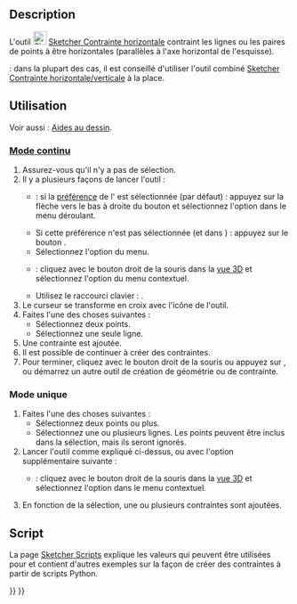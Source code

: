 <languages/>

{{Docnav/fr
|[[Sketcher_ConstrainHorVer/fr|Contrainte horizontale/verticale]]
|[[Sketcher_ConstrainVertical/fr|Contrainte verticale]]
|[[Sketcher_Workbench/fr|Atelier Sketcher]]
|IconL=Sketcher_ConstrainHorVer.svg
|IconR=Sketcher_ConstrainVertical.svg
|IconC=Workbench_Sketcher.svg
}}

{{GuiCommand/fr
|Name=Sketcher ConstrainHorizontal
|Name/fr=Sketcher_Contrainte horizontale
|MenuLocation=Esquisse → Contraintes d'esquisse → Contrainte horizontale
|Workbenches=[[Sketcher_Workbench/fr|Sketcher]]
|Shortcut={{KEY|H}}
|SeeAlso=[[Sketcher_ConstrainHorVer/fr|Sketcher Contrainte horizontale/verticale]], [[Sketcher_ConstrainVertical/fr|Sketcher Contrainte verticale]]
}}

==Description==

L'outil [[Image:Sketcher_ConstrainHorizontal.svg|24px]] [[Sketcher_ConstrainHorizontal/fr|Sketcher Contrainte horizontale]] contraint les lignes ou les paires de points à être horizontales (parallèles à l'axe horizontal de l'esquisse).

{{Version/fr|1.0}} : dans la plupart des cas, il est conseillé d'utiliser l'outil combiné [[Sketcher_ConstrainHorVer/fr|Sketcher Contrainte horizontale/verticale]] à la place.

<span id="Usage"></span>
==Utilisation==

Voir aussi : [[Sketcher_Workbench/fr#Aides_au_dessin|Aides au dessin]].

<span id="Continue_mode"></span>
===[[Sketcher_Workbench/fr#Modes_continus|Mode continu]]===

# Assurez-vous qu'il n'y a pas de sélection.
# Il y a plusieurs façons de lancer l'outil :
#* {{Version/fr|1.0}} : si la [[Sketcher_Preferences/fr#Général|préférence]] de l'{{MenuCommand|outil automatique de contrainte horizontale/verticale}} est sélectionnée (par défaut) : appuyez sur la flèche vers le bas à droite du bouton {{Button|[[Image:Sketcher_ConstrainHorVer.svg||x16px]][[Image:Toolbar_flyout_arrow.svg|x16px]]}} et sélectionnez l'option {{MenuCommand|[[Image:Sketcher_ConstrainHorizontal.svg|16px]] Contrainte horizontale}} dans le menu déroulant.
#* Si cette préférence n'est pas sélectionnée (et dans {{VersionMinus/fr|0.21}}) : appuyez sur le bouton {{Button|[[Image:Sketcher_ConstrainHorizontal.svg|16px]] [[Sketcher_ConstrainHorizontal/fr|Contrainte horizontale]]}}.
#* Sélectionnez l'option {{MenuCommand|Esquisse → Contraintes d'esquisse → [[Image:Sketcher_ConstrainHorizontal.svg|16px]] Contrainte horizontale}} du menu.
#* {{Version/fr|1.0}} : cliquez avec le bouton droit de la souris dans la [[3D_view/fr|vue 3D]] et sélectionnez l'option {{MenuCommand|Dimension → [[Image:Sketcher_ConstrainHorizontal.svg|16px]] Contrainte horizontale}} du menu contextuel.
#* Utilisez le raccourci clavier : {{KEY|H}}.
# Le curseur se transforme en croix avec l'icône de l'outil.
# Faites l'une des choses suivantes :
#* Sélectionnez deux points.
#* Sélectionnez une seule ligne.
# Une contrainte est ajoutée.
# Il est possible de continuer à créer des contraintes.
# Pour terminer, cliquez avec le bouton droit de la souris ou appuyez sur {{KEY|Échap}}, ou démarrez un autre outil de création de géométrie ou de contrainte.

<span id="Run-once_mode"></span>
===Mode unique===

# Faites l'une des choses suivantes :
#* Sélectionnez deux points ou plus.
#* Sélectionnez une ou plusieurs lignes. Les points peuvent être inclus dans la sélection, mais ils seront ignorés.
# Lancer l'outil comme expliqué ci-dessus, ou avec l'option supplémentaire suivante :
#* {{Version/fr|1.0}} : cliquez avec le bouton droit de la souris dans la [[3D_view/fr|vue 3D]] et sélectionnez l'option {{MenuCommand|[[Image:Sketcher_ConstrainHorizontal.svg|16px]] Contrainte horizontale}} dans le menu contextuel.
# En fonction de la sélection, une ou plusieurs contraintes sont ajoutées.

<span id="Scripting"></span>
==Script==

{{Code|code=Sketch.addConstraint(Sketcher.Constraint('Horizontal', Line))}}

La page [[Sketcher_scripting/fr|Sketcher Scripts]] explique les valeurs qui peuvent être utilisées pour {{incode|Line}} et contient d'autres exemples sur la façon de créer des contraintes à partir de scripts Python.


{{Docnav/fr
|[[Sketcher_ConstrainHorVer/fr|Contrainte horizontale/verticale]]
|[[Sketcher_ConstrainVertical/fr|Contrainte verticale]]
|[[Sketcher_Workbench/fr|Atelier Sketcher]]
|IconL=Sketcher_ConstrainHorVer.svg
|IconR=Sketcher_ConstrainVertical.svg
|IconC=Workbench_Sketcher.svg
}}

{{Sketcher_Tools_navi{{#translation:}}}}
{{Userdocnavi{{#translation:}}}}